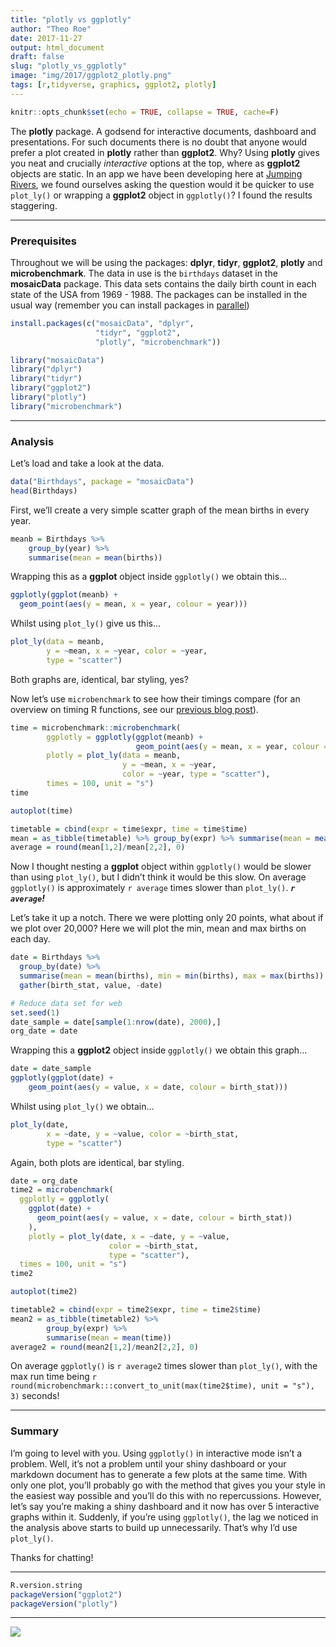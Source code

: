 ```yaml
---
title: "plotly vs ggplotly"
author: "Theo Roe"
date: 2017-11-27
output: html_document
draft: false
slug: "plotly_vs_ggplotly"
image: "img/2017/ggplot2_plotly.png"
tags: [r,tidyverse, graphics, ggplot2, plotly]
---
```


```r
knitr::opts_chunk$set(echo = TRUE, collapse = TRUE, cache=F)
```


The __plotly__ package. A godsend for interactive documents, dashboard and presentations. For such documents there is no doubt that anyone would prefer a plot created in __plotly__ rather than __ggplot2__. Why? Using __plotly__ gives you neat and crucially _interactive_ options at the top, where as __ggplot2__ objects are static. In an app we have been developing here at [Jumping Rivers](https://www.jumpingrivers.com), we found ourselves asking the question would it be quicker to use `plot_ly()` or wrapping a __ggplot2__ object in `ggplotly()`? I found the results staggering.   

***

### Prerequisites 

Throughout we will be using the packages: __dplyr__, __tidyr__, __ggplot2__, __plotly__ and __microbenchmark__. The data in use is the `birthdays` dataset in the __mosaicData__ package. This data 
sets contains the daily birth count in each state of the USA from 1969 - 1988.
The packages can be installed in the usual way (remember you can install packages in 
[parallel](/posts/2017/speed_package_installation/))

```r
install.packages(c("mosaicData", "dplyr", 
                   "tidyr", "ggplot2", 
                   "plotly", "microbenchmark"))
```
``` r
library("mosaicData")
library("dplyr")
library("tidyr")
library("ggplot2")
library("plotly")
library("microbenchmark")
```

***

### Analysis

Let's load and take a look at the data.
```r
data("Birthdays", package = "mosaicData")
head(Birthdays)
```

First, we'll create a very simple scatter graph of the mean births in every year. 

```r
meanb = Birthdays %>% 
    group_by(year) %>% 
    summarise(mean = mean(births))
```
Wrapping this as a __ggplot__ object inside `ggplotly()` we obtain this...
```r
ggplotly(ggplot(meanb) + 
  geom_point(aes(y = mean, x = year, colour = year)))
```
Whilst using `plot_ly()` give us this...
```r
plot_ly(data = meanb, 
        y = ~mean, x = ~year, color = ~year, 
        type = "scatter")
```

Both graphs are, identical, bar styling, yes? 

Now let's use `microbenchmark` to see how their timings compare (for an overview on timing
R functions, see our [previous blog post](/posts/2017/timing-in-r/)). 

```r
time = microbenchmark::microbenchmark(
        ggplotly = ggplotly(ggplot(meanb) + 
                            geom_point(aes(y = mean, x = year, colour = year))),
        plotly = plot_ly(data = meanb, 
                         y = ~mean, x = ~year, 
                         color = ~year, type = "scatter"),
        times = 100, unit = "s")
time
```
```r
autoplot(time)
```

```r
timetable = cbind(expr = time$expr, time = time$time)
mean = as_tibble(timetable) %>% group_by(expr) %>% summarise(mean = mean(time))
average = round(mean[1,2]/mean[2,2], 0)
```
Now I thought nesting a __ggplot__ object within `ggplotly()` would be slower than using `plot_ly()`, but I didn't think it would be this slow. On average `ggplotly()` is approximately `r average` times slower than `plot_ly()`. **_`r average`!_**

Let's take it up a notch.  There we were plotting only 20 points, what about if we plot over 20,000? Here we will plot the min, mean and max births on each day. 

```r
date = Birthdays %>% 
  group_by(date) %>% 
  summarise(mean = mean(births), min = min(births), max = max(births)) %>% 
  gather(birth_stat, value, -date)
```
```r
# Reduce data set for web
set.seed(1) 
date_sample = date[sample(1:nrow(date), 2000),] 
org_date = date
```
Wrapping this a __ggplot2__ object inside `ggplotly()` we obtain this graph...
```r
date = date_sample
ggplotly(ggplot(date) +
    geom_point(aes(y = value, x = date, colour = birth_stat)))
```
Whilst using `plot_ly()` we obtain...
```r
plot_ly(date, 
        x = ~date, y = ~value, color = ~birth_stat, 
        type = "scatter")
```
Again, both plots are identical, bar styling.
```r
date = org_date
time2 = microbenchmark(
  ggplotly = ggplotly(
    ggplot(date) +
      geom_point(aes(y = value, x = date, colour = birth_stat))
    ),
    plotly = plot_ly(date, x = ~date, y = ~value, 
                      color = ~birth_stat, 
                      type = "scatter"),
  times = 100, unit = "s")
time2
```
```r
autoplot(time2)
```

```r
timetable2 = cbind(expr = time2$expr, time = time2$time)
mean2 = as_tibble(timetable2) %>% 
        group_by(expr) %>% 
        summarise(mean = mean(time))
average2 = round(mean2[1,2]/mean2[2,2], 0)
```

On average `ggplotly()` is `r average2` times slower than `plot_ly()`, with the max run time being `r round(microbenchmark:::convert_to_unit(max(time2$time), unit = "s"), 3)` seconds! 

***

### Summary

I'm going to level with you. Using `ggplotly()` in interactive mode isn't a problem. Well, it's not a problem until your shiny dashboard or your markdown document has to generate a few plots at the same time. With only one plot, you'll probably go with the method that gives you your style in the easiest way possible and you'll do this with no repercussions. However, let's say you're making a shiny dashboard and it now has over 5 interactive graphs within it. Suddenly, if you're using `ggplotly()`, the lag we noticed in the analysis above starts to build up unnecessarily. That's why I'd use `plot_ly()`.

Thanks for chatting!


***
```r
R.version.string
packageVersion("ggplot2")
packageVersion("plotly")
```

---

[![](/img/logos/300_125.jpg)](https://www.jumpingrivers.com/?utm_source=blog&utm_medium=image&utm_campaign=plotly_vs_ggplotly)

